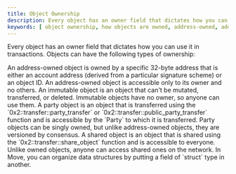 ```yaml
---
title: Object Ownership
description: Every object has an owner field that dictates how you can use it in transactions. Each object is either address-owned, dynamic fields, immutable, shared, or wrapped.
keywords: [ object ownership, how objects are owned, address-owned, address-owned objects, immutable objects, immutable, shared objects, shared, wrapped objects, wrapped ]
---
```


Every object has an owner field that dictates how you can use it in transactions. Objects can have the following types of ownership:


<Cards>
<Card title="Address-Owned" href="/concepts/object-ownership/address-owned">
An address-owned object is owned by a specific 32-byte address that is either an account address (derived from a particular signature scheme) or an object ID. An address-owned object is accessible only to its owner and no others. 
</Card>
<Card title="Immutable" href="/concepts/object-ownership/immutable">
An immutable object is an object that can't be mutated, transferred, or deleted. Immutable objects have no owner, so anyone can use them.
</Card>
<Card title="Party" href="/concepts/object-ownership/party">
A party object is an object that is transferred using the `0x2::transfer::party_transfer` or `0x2::transfer::public_party_transfer` function and is accessible by the `Party` to which it is transferred. Party objects can be singly owned, but unlike address-owned objects, they are versioned by consensus.
</Card>
<Card title="Shared" href="/concepts/object-ownership/shared">
A shared object is an object that is shared using the `0x2::transfer::share_object` function and is accessible to everyone. Unlike owned objects, anyone can access shared ones on the network.
</Card>
<Card title="Wrapped" href="/concepts/object-ownership/wrapped">
In Move, you can organize data structures by putting a field of `struct` type in another.
</Card>
</Cards>